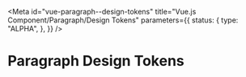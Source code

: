 <!-- @license CC0-1.0 -->


<Meta
  id="vue-paragraph--design-tokens"
  title="Vue.js Component/Paragraph/Design Tokens"
  parameters={{
    status: {
      type: "ALPHA",
    },
  }}
/>

# Paragraph Design Tokens

<ComponentTokensSection tokens={tokens} definition={tokensDefinitionParagraph} component="utrecht-paragraph" />
